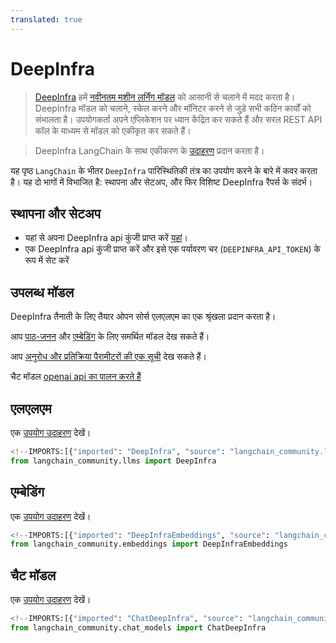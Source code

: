 ```yaml
---
translated: true
---
```


# DeepInfra

>[DeepInfra](https://deepinfra.com/docs) हमें [नवीनतम मशीन लर्निंग मॉडल](https://deepinfra.com/models) को आसानी से चलाने में मदद करता है।
> DeepInfra मॉडल को चलाने, स्केल करने और मॉनिटर करने से जुड़े सभी कठिन कार्यों को संभालता है। उपयोगकर्ता अपने एप्लिकेशन पर ध्यान केंद्रित कर सकते हैं और सरल REST API कॉल के माध्यम से मॉडल को एकीकृत कर सकते हैं।

>DeepInfra LangChain के साथ एकीकरण के [उदाहरण](https://deepinfra.com/docs/advanced/langchain) प्रदान करता है।

यह पृष्ठ `LangChain` के भीतर `DeepInfra` पारिस्थितिकी तंत्र का उपयोग करने के बारे में कवर करता है।
यह दो भागों में विभाजित है: स्थापना और सेटअप, और फिर विशिष्ट DeepInfra रैपर्स के संदर्भ।

## स्थापना और सेटअप

- यहां से अपना DeepInfra api कुंजी प्राप्त करें [यहां](https://deepinfra.com/)।
- एक DeepInfra api कुंजी प्राप्त करें और इसे एक पर्यावरण चर (`DEEPINFRA_API_TOKEN`) के रूप में सेट करें

## उपलब्ध मॉडल

DeepInfra तैनाती के लिए तैयार ओपन सोर्स एलएलएम का एक श्रृंखला प्रदान करता है।

आप [पाठ-जनन](https://deepinfra.com/models?type=text-generation) और [एम्बेडिंग](https://deepinfra.com/models?type=embeddings) के लिए समर्थित मॉडल देख सकते हैं।

आप [अनुरोध और प्रतिक्रिया पैरामीटरों की एक सूची](https://deepinfra.com/meta-llama/Llama-2-70b-chat-hf/api) देख सकते हैं।

चैट मॉडल [openai api का पालन करते हैं](https://deepinfra.com/meta-llama/Llama-2-70b-chat-hf/api?example=openai-http)

## एलएलएम

एक [उपयोग उदाहरण](/docs/integrations/llms/deepinfra) देखें।

```python
<!--IMPORTS:[{"imported": "DeepInfra", "source": "langchain_community.llms", "docs": "https://api.python.langchain.com/en/latest/llms/langchain_community.llms.deepinfra.DeepInfra.html", "title": "DeepInfra"}]-->
from langchain_community.llms import DeepInfra
```

## एम्बेडिंग

एक [उपयोग उदाहरण](/docs/integrations/text_embedding/deepinfra) देखें।

```python
<!--IMPORTS:[{"imported": "DeepInfraEmbeddings", "source": "langchain_community.embeddings", "docs": "https://api.python.langchain.com/en/latest/embeddings/langchain_community.embeddings.deepinfra.DeepInfraEmbeddings.html", "title": "DeepInfra"}]-->
from langchain_community.embeddings import DeepInfraEmbeddings
```

## चैट मॉडल

एक [उपयोग उदाहरण](/docs/integrations/chat/deepinfra) देखें।

```python
<!--IMPORTS:[{"imported": "ChatDeepInfra", "source": "langchain_community.chat_models", "docs": "https://api.python.langchain.com/en/latest/chat_models/langchain_community.chat_models.deepinfra.ChatDeepInfra.html", "title": "DeepInfra"}]-->
from langchain_community.chat_models import ChatDeepInfra
```
